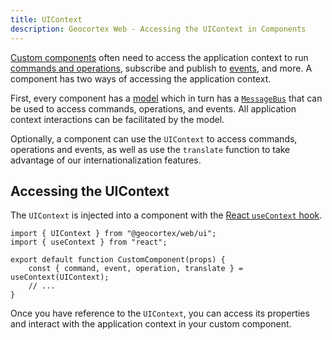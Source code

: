 ```yaml
---
title: UIContext
description: Geocortex Web - Accessing the UIContext in Components
---
```


[Custom components](usecases-implement-component-with-ui.mdx) often need to access the application context to run [commands and operations](concepts-commands-operations.mdx), subscribe and publish to [events](concepts-events.mdx), and more. A component has two ways of accessing the application context.

First, every component has a [model](usecases-implement-component-participate-app-config.mdx#component-models) which in turn has a [`MessageBus`](api-message-bus.mdx) that can be used to access commands, operations, and events. All application context interactions can be facilitated by the model.

<!-- TODO: Link to i18n docs for web -->

Optionally, a component can use the `UIContext` to access commands, operations and events, as well as use the `translate` function to take advantage of our internationalization features.

## Accessing the UIContext

The `UIContext` is injected into a component with the [React `useContext` hook](https://reactjs.org/docs/hooks-reference.html#usecontext).

```tsx
import { UIContext } from "@geocortex/web/ui";
import { useContext } from "react";

export default function CustomComponent(props) {
    const { command, event, operation, translate } = useContext(UIContext);
    // ...
}
```

Once you have reference to the `UIContext`, you can access its properties and interact with the application context in your custom component.

